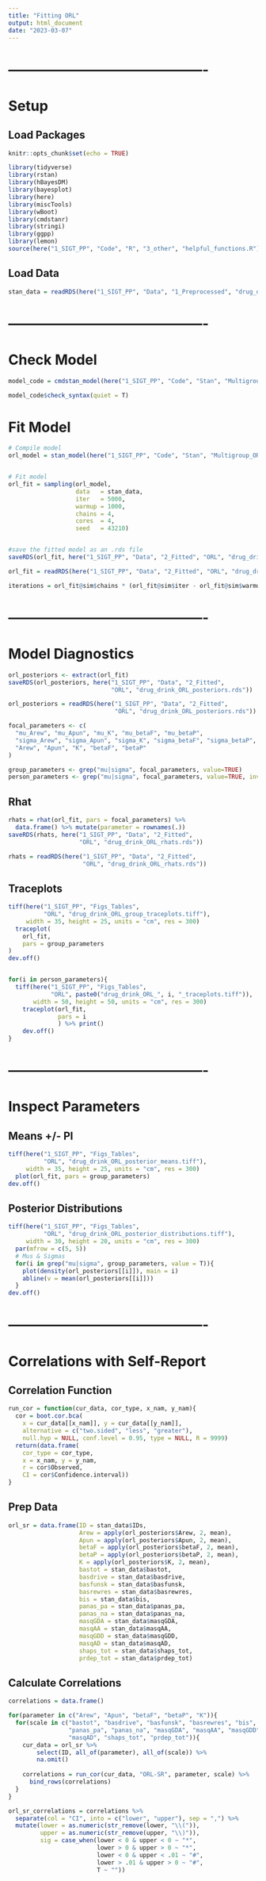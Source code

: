 ```yaml
---
title: "Fitting ORL"
output: html_document
date: "2023-03-07"
---
```




# -------------------------------------------
# Setup
## Load Packages
```r
knitr::opts_chunk$set(echo = TRUE)

library(tidyverse)
library(rstan)
library(hBayesDM)
library(bayesplot)
library(here)
library(miscTools)
library(wBoot)
library(cmdstanr)
library(stringi)
library(ggpp)
library(lemon)
source(here("1_SIGT_PP", "Code", "R", "3_other", "helpful_functions.R"))
```



## Load Data
```r
stan_data = readRDS(here("1_SIGT_PP", "Data", "1_Preprocessed", "drug_drink_IGT_stan_data.RDS"))
```



# -------------------------------------------
# Check Model
```r
model_code = cmdstan_model(here("1_SIGT_PP", "Code", "Stan", "Multigroup_ORL.stan"), compile = F)

model_code$check_syntax(quiet = T)
```



# Fit Model
```r
# Compile model
orl_model = stan_model(here("1_SIGT_PP", "Code", "Stan", "Multigroup_ORL.stan"))


# Fit model
orl_fit = sampling(orl_model, 
                   data   = stan_data,
                   iter   = 5000, 
                   warmup = 1000, 
                   chains = 4, 
                   cores  = 4,
                   seed   = 43210)


#save the fitted model as an .rds file
saveRDS(orl_fit, here("1_SIGT_PP", "Data", "2_Fitted", "ORL", "drug_drink_ORL_fit.rds"))
```



```r
orl_fit = readRDS(here("1_SIGT_PP", "Data", "2_Fitted", "ORL", "drug_drink_ORL_fit.rds"))

iterations = orl_fit@sim$chains * (orl_fit@sim$iter - orl_fit@sim$warmup)
```



# -------------------------------------------
# Model Diagnostics
```r
orl_posteriors <- extract(orl_fit)
saveRDS(orl_posteriors, here("1_SIGT_PP", "Data", "2_Fitted", 
                             "ORL", "drug_drink_ORL_posteriors.rds"))
```



```r
orl_posteriors = readRDS(here("1_SIGT_PP", "Data", "2_Fitted", 
                              "ORL", "drug_drink_ORL_posteriors.rds"))

focal_parameters <- c(
  "mu_Arew", "mu_Apun", "mu_K", "mu_betaF", "mu_betaP", 
  "sigma_Arew", "sigma_Apun", "sigma_K", "sigma_betaF", "sigma_betaP", 
  "Arew", "Apun", "K", "betaF", "betaP"
)

group_parameters <- grep("mu|sigma", focal_parameters, value=TRUE)
person_parameters <- grep("mu|sigma", focal_parameters, value=TRUE, invert=TRUE)
```



## Rhat
```r
rhats = rhat(orl_fit, pars = focal_parameters) %>%
  data.frame() %>% mutate(parameter = rownames(.))
saveRDS(rhats, here("1_SIGT_PP", "Data", "2_Fitted", 
                    "ORL", "drug_drink_ORL_rhats.rds"))
```



```r
rhats = readRDS(here("1_SIGT_PP", "Data", "2_Fitted", 
                     "ORL", "drug_drink_ORL_rhats.rds"))
```



## Traceplots
```r
tiff(here("1_SIGT_PP", "Figs_Tables", 
          "ORL", "drug_drink_ORL_group_traceplots.tiff"),
     width = 35, height = 25, units = "cm", res = 300)
  traceplot(
    orl_fit,
    pars = group_parameters
)
dev.off()


for(i in person_parameters){
  tiff(here("1_SIGT_PP", "Figs_Tables", 
            "ORL", paste0("drug_drink_ORL_", i, "_traceplots.tiff")),
       width = 50, height = 50, units = "cm", res = 300)
    traceplot(orl_fit,
              pars = i
              ) %>% print()
    dev.off()
}
```



# -------------------------------------------
# Inspect Parameters
## Means +/- PI
```r
tiff(here("1_SIGT_PP", "Figs_Tables", 
          "ORL", "drug_drink_ORL_posterior_means.tiff"),
     width = 35, height = 25, units = "cm", res = 300)
  plot(orl_fit, pars = group_parameters)
dev.off()
```



## Posterior Distributions
```r
tiff(here("1_SIGT_PP", "Figs_Tables", 
          "ORL", "drug_drink_ORL_posterior_distributions.tiff"),
     width = 30, height = 20, units = "cm", res = 300)
  par(mfrow = c(5, 5))
  # Mus & Sigmas
  for(i in grep("mu|sigma", group_parameters, value = T)){
    plot(density(orl_posteriors[[i]]), main = i)
    abline(v = mean(orl_posteriors[[i]]))
  }
dev.off()
```



# -------------------------------------------
# Correlations with Self-Report
## Correlation Function
```r
run_cor = function(cur_data, cor_type, x_nam, y_nam){
  cor = boot.cor.bca(
    x = cur_data[[x_nam]], y = cur_data[[y_nam]],
    alternative = c("two.sided", "less", "greater"),
    null.hyp = NULL, conf.level = 0.95, type = NULL, R = 9999)
  return(data.frame(
    cor_type = cor_type,
    x = x_nam, y = y_nam,
    r = cor$Observed,
    CI = cor$Confidence.interval))
}
```



## Prep Data
```r
orl_sr = data.frame(ID = stan_data$IDs,
                    Arew = apply(orl_posteriors$Arew, 2, mean),
                    Apun = apply(orl_posteriors$Apun, 2, mean),
                    betaF = apply(orl_posteriors$betaF, 2, mean),
                    betaP = apply(orl_posteriors$betaP, 2, mean),
                    K = apply(orl_posteriors$K, 2, mean),
                    bastot = stan_data$bastot,
                    basdrive = stan_data$basdrive,
                    basfunsk = stan_data$basfunsk,
                    basrewres = stan_data$basrewres,
                    bis = stan_data$bis,
                    panas_pa = stan_data$panas_pa,
                    panas_na = stan_data$panas_na,
                    masqGDA = stan_data$masqGDA,
                    masqAA = stan_data$masqAA,
                    masqGDD = stan_data$masqGDD,
                    masqAD = stan_data$masqAD,
                    shaps_tot = stan_data$shaps_tot,
                    prdep_tot = stan_data$prdep_tot)
```



## Calculate Correlations
```r
correlations = data.frame()

for(parameter in c("Arew", "Apun", "betaF", "betaP", "K")){
  for(scale in c("bastot", "basdrive", "basfunsk", "basrewres", "bis",
                 "panas_pa", "panas_na", "masqGDA", "masqAA", "masqGDD",
                 "masqAD", "shaps_tot", "prdep_tot")){
    cur_data = orl_sr %>% 
        select(ID, all_of(parameter), all_of(scale)) %>% 
        na.omit()
    
    correlations = run_cor(cur_data, "ORL-SR", parameter, scale) %>% 
      bind_rows(correlations)
  }
}

orl_sr_correlations = correlations %>% 
  separate(col = "CI", into = c("lower", "upper"), sep = ",") %>% 
  mutate(lower = as.numeric(str_remove(lower, "\\(")),
         upper = as.numeric(str_remove(upper, "\\)")),
         sig = case_when(lower < 0 & upper < 0 ~ "*",
                         lower > 0 & upper > 0 ~ "*",
                         lower < 0 & upper < .01 ~ "#",
                         lower > .01 & upper > 0 ~ "#",
                         T ~ ""))
```





















